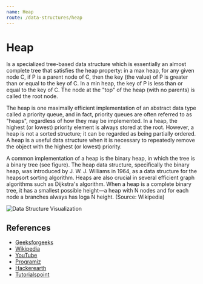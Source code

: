 ```yaml
---
name: Heap
route: /data-structures/heap
---
```


# Heap

Is a specialized tree-based data structure which is essentially an almost
complete tree that satisfies the heap property: in a max heap, for any given
node C, if P is a parent node of C, then the key (the value) of P is greater
than or equal to the key of C. In a min heap, the key of P is less than or equal
to the key of C. The node at the "top" of the heap (with no parents) is called
the root node.

The heap is one maximally efficient implementation of an abstract data type
called a priority queue, and in fact, priority queues are often referred to as
"heaps", regardless of how they may be implemented. In a heap, the highest (or
lowest) priority element is always stored at the root. However, a heap is not a
sorted structure; it can be regarded as being partially ordered. A heap is a
useful data structure when it is necessary to repeatedly remove the object with
the highest (or lowest) priority.

A common implementation of a heap is the binary heap, in which the tree is a
binary tree (see figure). The heap data structure, specifically the binary heap,
was introduced by J. W. J. Williams in 1964, as a data structure for the
heapsort sorting algorithm. Heaps are also crucial in several efficient graph
algorithms such as Dijkstra's algorithm. When a heap is a complete binary tree,
it has a smallest possible height—a heap with N nodes and for each node a
branches always has loga N height. (Source: Wikipedia)

![Data Structure Visualization](https://www.geeksforgeeks.org/wp-content/uploads/MinHeapAndMaxHeap.png)

## References

- [Geeksforgeeks](https://www.geeksforgeeks.org/heap-data-structure/)
- [Wikipedia](<https://en.wikipedia.org/wiki/Heap_(data_structure)>)
- [YouTube](https://www.youtube.com/watch?v=t0Cq6tVNRBA)
- [Programiz](https://www.programiz.com/dsa/heap-data-structure)
- [Hackerearth](https://www.hackerearth.com/practice/data-structures/trees/heapspriority-queues/tutorial/)
- [Tutorialspoint](https://www.tutorialspoint.com/data_structures_algorithms/heap_data_structure.htm)
